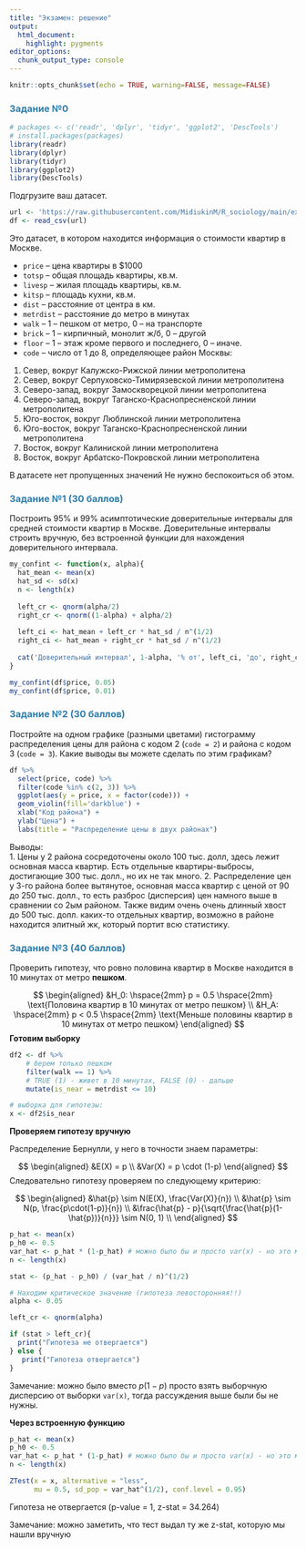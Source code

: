 ```yaml
---
title: "Экзамен: решение"
output: 
  html_document:
    highlight: pygments
editor_options: 
  chunk_output_type: console
---
```

<style>
h1,
h2,
h3,
h4,
h5,
h6  {
  color: #317eac;
}
</style>
```r
knitr::opts_chunk$set(echo = TRUE, warning=FALSE, message=FALSE)
```

### Задание №0 

```r
# packages <- c('readr', 'dplyr', 'tidyr', 'ggplot2', 'DescTools')
# install.packages(packages)
library(readr)
library(dplyr)
library(tidyr)
library(ggplot2)
library(DescTools)
```

Подгрузите ваш датасет.

```r
url <- 'https://raw.githubusercontent.com/MidiukinM/R_sociology/main/exercises/exam/data/data.csv'
df <- read_csv(url)
```

Это датасет, в котором находится информация о стоимости квартир в Москве.

* `price` – цена квартиры в $1000
* `totsp` – общая площадь квартиры, кв.м.
* `livesp` – жилая площадь квартиры, кв.м.
* `kitsp` – площадь кухни, кв.м.
* `dist` – расстояние от центра в км.
* `metrdist` – расстояние до метро в минутах
* `walk` – 1 – пешком от метро, 0 – на транспорте
* `brick` – 1 – кирпичный, монолит ж/б, 0 – другой
* `floor` – 1 – этаж кроме первого и последнего, 0 – иначе.
* `code` – число от 1 до 8, определяющее район Москвы:
1. Cевер, вокруг Калужско-Рижской линии метрополитена
2. Север, вокруг Серпуховско-Тимирязевской линии метрополитена
3. Северо-запад, вокруг Замоскворецкой линии метрополитена
4. Северо-запад, вокруг Таганско-Краснопресненской линии метрополитена
5. Юго-восток, вокруг Люблинской линии метрополитена
6. Юго-восток, вокруг Таганско-Краснопресненской линии метрополитена
7. Восток, вокруг Калиниской линии метрополитена
8. Восток, вокруг Арбатско-Покровской линии метрополитена

В датасете нет пропущенных значений Не нужно беспокоиться об этом.

### Задание №1 (30 баллов)

Построить 95% и 99% асимптотические доверительные интервалы для средней стоимости квартир в Москве. Доверительные интервалы строить вручную, без встроенной функции для нахождения доверительного интервала.

```r
my_confint <- function(x, alpha){
  hat_mean <- mean(x)
  hat_sd <- sd(x)
  n <- length(x)
  
  left_cr <- qnorm(alpha/2)
  right_cr <- qnorm((1-alpha) + alpha/2)
  
  left_ci <- hat_mean + left_cr * hat_sd / n^(1/2)
  right_ci <- hat_mean + right_cr * hat_sd / n^(1/2)
  
  cat('Доверительный интервал', 1-alpha, '% от', left_ci, 'до', right_ci)
}

my_confint(df$price, 0.05)
my_confint(df$price, 0.01)

```

### Задание №2 (30 баллов)

Постройте на одном графике (разными цветами) гистограмму распределения цены для района с кодом 2 (`code = 2`) и района с кодом 3 (`code = 3`). Какие выводы вы можете сделать по этим графикам?

```r
df %>%
  select(price, code) %>%
  filter(code %in% c(2, 3)) %>%
  ggplot(aes(y = price, x = factor(code))) +
  geom_violin(fill='darkblue') + 
  xlab("Код района") + 
  ylab("Цена") + 
  labs(title = "Распределение цены в двух районах")
```

Выводы:  
1. Цены у 2 района сосредоточены около 100 тыс. долл, здесь лежит основная масса квартир. Есть отдельные квартиры-выбросы, достигающие 300 тыс. долл., но их не так много. 
2. Распределение цен у 3-го района более вытянутое, основная масса квартир с ценой от 90 до 250 тыс. долл., то есть разброс (дисперсия) цен намного выше в сравнении со 2ым районом. Также видим очень очень длинный хвост до 500 тыс. долл. каких-то отдельных квартир, возможно в районе находится элитный жк, который портит всю статистику. 


### Задание №3 (40 баллов)

Проверить гипотезу, что ровно половина квартир в Москве находится в 10 минутах от метро **пешком**. 

$$
\begin{aligned}
&H_0: \hspace{2mm} p = 0.5 \hspace{2mm} \text{Половина квартир в 10 минутах от метро пешком} \\
&H_A: \hspace{2mm} p < 0.5  \hspace{2mm} \text{Меньше половины квартир в 10 минутах от метро пешком}
\end{aligned}
$$
**Готовим выборку**

```r
df2 <- df %>% 
    # берем только пешком
    filter(walk == 1) %>% 
    # TRUE (1) - живет в 10 минутах, FALSE (0) - дальше
    mutate(is_near = metrdist <= 10)

# выборка для гипотезы:
x <- df2$is_near
```

**Проверяем гипотезу вручную** 

Распределение Бернулли, у него в точности знаем параметры:

$$
\begin{aligned}
&E(X) = p \\
&Var(X) = p \cdot (1-p)
\end{aligned}
$$
Следовательно гипотезу проверяем по следующему критерию: 

$$
\begin{aligned}
&\hat{p} \sim N(E(X), \frac{Var(X)}{n}) \\
&\hat{p} \sim N(p, \frac{p\cdot(1-p)}{n}) \\
&\frac{\hat{p} - p}{\sqrt{\frac{\hat{p}(1-\hat{p})}{n}}} \sim N(0, 1) \\
\end{aligned}
$$

```r
p_hat <- mean(x)
p_h0 <- 0.5
var_hat <- p_hat * (1-p_hat) # можно было бы и просто var(x) - но это менее точно
n <- length(x)

stat <- (p_hat - p_h0) / (var_hat / n)^(1/2)

# Находим критическое значение (гипотеза левосторонняя!!)
alpha <- 0.05

left_cr <- qnorm(alpha)

if (stat > left_cr){
  print("Гипотеза не отвергается")
} else {
   print("Гипотеза отвергается")
}

```

Замечание: можно было вместо $p(1-p)$ просто взять выборчную дисперсию от выборки `var(x)`, тогда рассуждения выше были бы не нужны. 

**Через встроенную функцию**

```r
p_hat <- mean(x)
p_h0 <- 0.5
var_hat <- p_hat * (1-p_hat) # можно было бы и просто var(x) - но это менее точно
n <- length(x)

ZTest(x = x, alternative = "less", 
      mu = 0.5, sd_pop = var_hat^(1/2), conf.level = 0.95)
```

Гипотеза не отвергается (p-value = 1, z-stat = 34.264)

Замечание: можно заметить, что тест выдал ту же z-stat, которую мы нашли вручную
